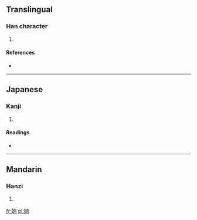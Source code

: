 ==Translingual==

===Han character===
{{Han char|rn=38|rad=女|as=06|sn=9|four=4742<sub>0</sub>|canj=女竹月口 (VHBR)|ids=⿰[[女]][[向]]}}

# {{defn|Han|sort=女06}}

====References====
* {{Han ref|kx=0260.020|dkj=06210|hdz=21045.130|uh=59E0|ud=23008|bh=CE73|bd=52851}}

----

==Japanese==

===Kanji===
{{ja-kanji|grade=|rs=女06}}

# {{defn|lang=ja|sort=女06}}

====Readings====
* {{ja-readings|on=[[しょう]] (shō), [[きょう]] (kyō), [[こう]] (kō)|kun=}}

----

==Mandarin==

===Hanzi===
{{cmn-hanzi|pin=[[shàng]] ([[shang4]])|wg=shang<sup>4</sup>}}

# {{defn|lang=cmn|sort=女06}}

[[fr:姠]]
[[pl:姠]]